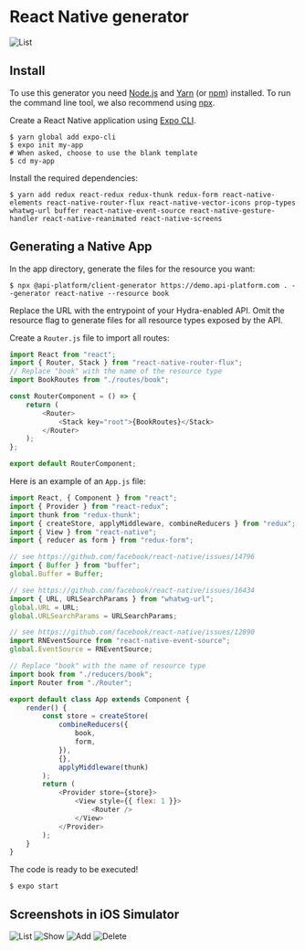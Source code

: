 # React Native generator

![List](images/react-native/client-generator-react-native-list.png)

## Install

To use this generator you need [Node.js](https://nodejs.org/) and [Yarn](https://yarnpkg.com/) (or [npm](https://www.npmjs.com/)) installed.
To run the command line tool, we also recommend using [npx](https://www.npmjs.com/package/npx).

Create a React Native application using [Expo CLI](https://docs.expo.io/versions/latest/workflow/expo-cli).

    $ yarn global add expo-cli
    $ expo init my-app
    # When asked, choose to use the blank template
    $ cd my-app

Install the required dependencies:

    $ yarn add redux react-redux redux-thunk redux-form react-native-elements react-native-router-flux react-native-vector-icons prop-types whatwg-url buffer react-native-event-source react-native-gesture-handler react-native-reanimated react-native-screens

## Generating a Native App

In the app directory, generate the files for the resource you want:

    $ npx @api-platform/client-generator https://demo.api-platform.com . --generator react-native --resource book

Replace the URL with the entrypoint of your Hydra-enabled API.
Omit the resource flag to generate files for all resource types exposed by the API.

Create a `Router.js` file to import all routes:

```javascript
import React from "react";
import { Router, Stack } from "react-native-router-flux";
// Replace "book" with the name of the resource type
import BookRoutes from "./routes/book";

const RouterComponent = () => {
    return (
        <Router>
            <Stack key="root">{BookRoutes}</Stack>
        </Router>
    );
};

export default RouterComponent;
```

Here is an example of an `App.js` file:

```javascript
import React, { Component } from "react";
import { Provider } from "react-redux";
import thunk from "redux-thunk";
import { createStore, applyMiddleware, combineReducers } from "redux";
import { View } from "react-native";
import { reducer as form } from "redux-form";

// see https://github.com/facebook/react-native/issues/14796
import { Buffer } from "buffer";
global.Buffer = Buffer;

// see https://github.com/facebook/react-native/issues/16434
import { URL, URLSearchParams } from "whatwg-url";
global.URL = URL;
global.URLSearchParams = URLSearchParams;

// see https://github.com/facebook/react-native/issues/12890
import RNEventSource from "react-native-event-source";
global.EventSource = RNEventSource;

// Replace "book" with the name of resource type
import book from "./reducers/book";
import Router from "./Router";

export default class App extends Component {
    render() {
        const store = createStore(
            combineReducers({
                book,
                form,
            }),
            {},
            applyMiddleware(thunk)
        );
        return (
            <Provider store={store}>
                <View style={{ flex: 1 }}>
                    <Router />
                </View>
            </Provider>
        );
    }
}
```

The code is ready to be executed!

    $ expo start

## Screenshots in iOS Simulator

![List](images/react-native/client-generator-react-native-list.png) ![Show](images/react-native/client-generator-react-native-show.png)
![Add](images/react-native/client-generator-react-native-add.png) ![Delete](images/react-native/client-generator-react-native-delete.png)
